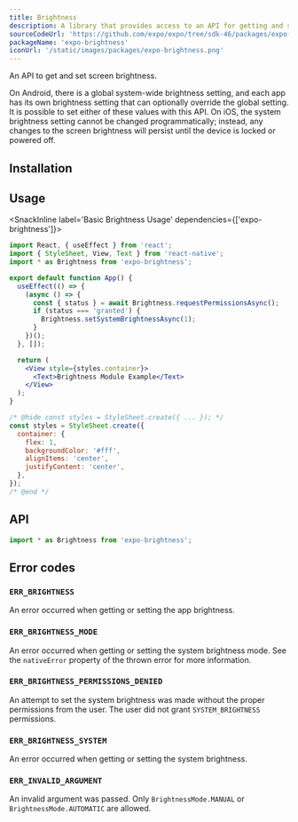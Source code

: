 ```yaml
---
title: Brightness
description: A library that provides access to an API for getting and setting the screen brightness.
sourceCodeUrl: 'https://github.com/expo/expo/tree/sdk-46/packages/expo-brightness'
packageName: 'expo-brightness'
iconUrl: '/static/images/packages/expo-brightness.png'
---
```



An API to get and set screen brightness.

On Android, there is a global system-wide brightness setting, and each app has its own brightness setting that can optionally override the global setting. It is possible to set either of these values with this API. On iOS, the system brightness setting cannot be changed programmatically; instead, any changes to the screen brightness will persist until the device is locked or powered off.

<PlatformsSection android emulator ios simulator />

## Installation

<APIInstallSection />

## Usage

<SnackInline label='Basic Brightness Usage' dependencies={['expo-brightness']}>

```jsx
import React, { useEffect } from 'react';
import { StyleSheet, View, Text } from 'react-native';
import * as Brightness from 'expo-brightness';

export default function App() {
  useEffect(() => {
    (async () => {
      const { status } = await Brightness.requestPermissionsAsync();
      if (status === 'granted') {
        Brightness.setSystemBrightnessAsync(1);
      }
    })();
  }, []);

  return (
    <View style={styles.container}>
      <Text>Brightness Module Example</Text>
    </View>
  );
}

/* @hide const styles = StyleSheet.create({ ... }); */
const styles = StyleSheet.create({
  container: {
    flex: 1,
    backgroundColor: '#fff',
    alignItems: 'center',
    justifyContent: 'center',
  },
});
/* @end */
```

</SnackInline>

## API

```js
import * as Brightness from 'expo-brightness';
```

<APISection packageName="expo-brightness" apiName="Brightness" />

## Error codes

### `ERR_BRIGHTNESS`

An error occurred when getting or setting the app brightness.

### `ERR_BRIGHTNESS_MODE`

An error occurred when getting or setting the system brightness mode. See the `nativeError` property of the thrown error for more information.

### `ERR_BRIGHTNESS_PERMISSIONS_DENIED`

An attempt to set the system brightness was made without the proper permissions from the user. The user did not grant `SYSTEM_BRIGHTNESS` permissions.

### `ERR_BRIGHTNESS_SYSTEM`

An error occurred when getting or setting the system brightness.

### `ERR_INVALID_ARGUMENT`

An invalid argument was passed. Only `BrightnessMode.MANUAL` or `BrightnessMode.AUTOMATIC` are allowed.
